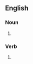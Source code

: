 ==English==

===Noun===
{{head|en|noun form}}

# {{plural of|affricate|lang=en}}

===Verb===
{{head|en|verb form}}

# {{en-third-person singular of|affricate}}
